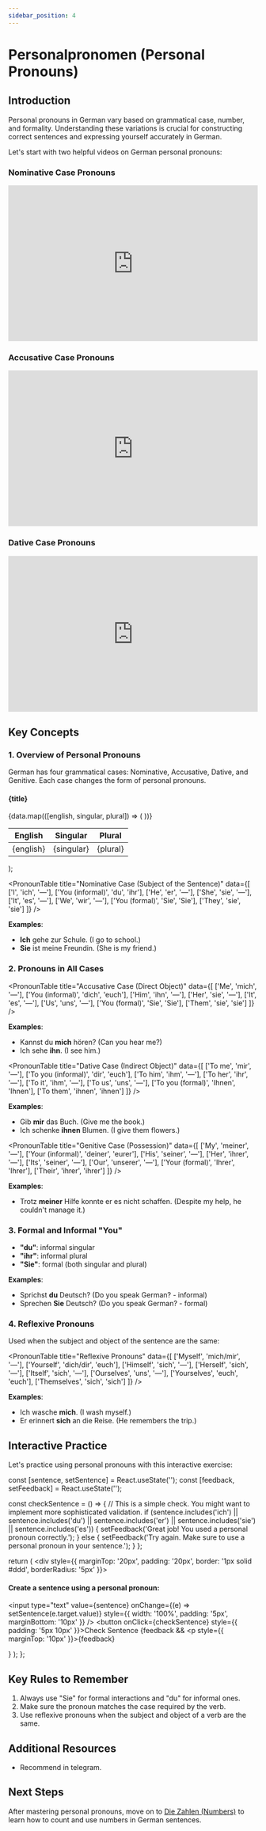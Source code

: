 ```yaml
---
sidebar_position: 4
---
```



# Personalpronomen (Personal Pronouns)

## Introduction

Personal pronouns in German vary based on grammatical case, number, and formality. Understanding these variations is crucial for constructing correct sentences and expressing yourself accurately in German.

Let's start with two helpful videos on German personal pronouns:

### Nominative Case Pronouns
<iframe
  width="100%"
  height="315"
  src="https://www.youtube.com/embed/IGmXQG65TSY"
  title="German Nominative Pronouns"
  frameBorder="0"
  allow="accelerometer; autoplay; clipboard-write; encrypted-media; gyroscope; picture-in-picture"
  allowFullScreen
></iframe>

### Accusative Case Pronouns
<iframe
  width="100%"
  height="315"
  src="https://www.youtube.com/embed/GHRHSR-5thc"
  title="German Accusative Pronouns"
  frameBorder="0"
  allow="accelerometer; autoplay; clipboard-write; encrypted-media; gyroscope; picture-in-picture"
  allowFullScreen
></iframe>

### Dative Case Pronouns
<iframe
  width="100%"
  height="315"
  src="https://www.youtube.com/embed/4F3oFBa3MuE"
  title="German Accusative Pronouns"
  frameBorder="0"
  allow="accelerometer; autoplay; clipboard-write; encrypted-media; gyroscope; picture-in-picture"
  allowFullScreen
></iframe>

## Key Concepts

### 1. Overview of Personal Pronouns

German has four grammatical cases: Nominative, Accusative, Dative, and Genitive. Each case changes the form of personal pronouns.

  <div style={{ marginBottom: '20px' }}>
    <h4>{title}</h4>
    <table style={{ width: '100%', borderCollapse: 'collapse' }}>
      <thead>
        <tr style={{ backgroundColor: '#f3f3f3' }}>
          <th style={{ border: '1px solid #ddd', padding: '8px' }}>English</th>
          <th style={{ border: '1px solid #ddd', padding: '8px' }}>Singular</th>
          <th style={{ border: '1px solid #ddd', padding: '8px' }}>Plural</th>
        </tr>
      </thead>
      <tbody>
        {data.map(([english, singular, plural]) => (
          <tr key={english}>
            <td style={{ border: '1px solid #ddd', padding: '8px' }}>{english}</td>
            <td style={{ border: '1px solid #ddd', padding: '8px' }}>{singular}</td>
            <td style={{ border: '1px solid #ddd', padding: '8px' }}>{plural}</td>
          </tr>
        ))}
      </tbody>
    </table>
  </div>
);

<PronounTable
  title="Nominative Case (Subject of the Sentence)"
  data={[
    ['I', 'ich', '—'],
    ['You (informal)', 'du', 'ihr'],
    ['He', 'er', '—'],
    ['She', 'sie', '—'],
    ['It', 'es', '—'],
    ['We', 'wir', '—'],
    ['You (formal)', 'Sie', 'Sie'],
    ['They', 'sie', 'sie']
  ]}
/>

**Examples**:
- **Ich** gehe zur Schule. (I go to school.)
- **Sie** ist meine Freundin. (She is my friend.)

### 2. Pronouns in All Cases

<PronounTable
  title="Accusative Case (Direct Object)"
  data={[
    ['Me', 'mich', '—'],
    ['You (informal)', 'dich', 'euch'],
    ['Him', 'ihn', '—'],
    ['Her', 'sie', '—'],
    ['It', 'es', '—'],
    ['Us', 'uns', '—'],
    ['You (formal)', 'Sie', 'Sie'],
    ['Them', 'sie', 'sie']
  ]}
/>

**Examples**:
- Kannst du **mich** hören? (Can you hear me?)
- Ich sehe **ihn**. (I see him.)

<PronounTable
  title="Dative Case (Indirect Object)"
  data={[
    ['To me', 'mir', '—'],
    ['To you (informal)', 'dir', 'euch'],
    ['To him', 'ihm', '—'],
    ['To her', 'ihr', '—'],
    ['To it', 'ihm', '—'],
    ['To us', 'uns', '—'],
    ['To you (formal)', 'Ihnen', 'Ihnen'],
    ['To them', 'ihnen', 'ihnen']
  ]}
/>

**Examples**:
- Gib **mir** das Buch. (Give me the book.)
- Ich schenke **ihnen** Blumen. (I give them flowers.)

<PronounTable
  title="Genitive Case (Possession)"
  data={[
    ['My', 'meiner', '—'],
    ['Your (informal)', 'deiner', 'eurer'],
    ['His', 'seiner', '—'],
    ['Her', 'ihrer', '—'],
    ['Its', 'seiner', '—'],
    ['Our', 'unserer', '—'],
    ['Your (formal)', 'Ihrer', 'Ihrer'],
    ['Their', 'ihrer', 'ihrer']
  ]}
/>

**Examples**:
- Trotz **meiner** Hilfe konnte er es nicht schaffen. (Despite my help, he couldn't manage it.)

### 3. Formal and Informal "You"

- **"du"**: informal singular
- **"ihr"**: informal plural
- **"Sie"**: formal (both singular and plural)

**Examples**:
- Sprichst **du** Deutsch? (Do you speak German? - informal)
- Sprechen **Sie** Deutsch? (Do you speak German? - formal)

### 4. Reflexive Pronouns

Used when the subject and object of the sentence are the same:

<PronounTable
  title="Reflexive Pronouns"
  data={[
    ['Myself', 'mich/mir', '—'],
    ['Yourself', 'dich/dir', 'euch'],
    ['Himself', 'sich', '—'],
    ['Herself', 'sich', '—'],
    ['Itself', 'sich', '—'],
    ['Ourselves', 'uns', '—'],
    ['Yourselves', 'euch', 'euch'],
    ['Themselves', 'sich', 'sich']
  ]}
/>

**Examples**:
- Ich wasche **mich**. (I wash myself.)
- Er erinnert **sich** an die Reise. (He remembers the trip.)

## Interactive Practice

Let's practice using personal pronouns with this interactive exercise:

  const [sentence, setSentence] = React.useState('');
  const [feedback, setFeedback] = React.useState('');

  const checkSentence = () => {
    // This is a simple check. You might want to implement more sophisticated validation.
    if (sentence.includes('ich') || sentence.includes('du') || sentence.includes('er') || sentence.includes('sie') || sentence.includes('es')) {
      setFeedback('Great job! You used a personal pronoun correctly.');
    } else {
      setFeedback('Try again. Make sure to use a personal pronoun in your sentence.');
    }
  };

  return (
    <div style={{ marginTop: '20px', padding: '20px', border: '1px solid #ddd', borderRadius: '5px' }}>
      <h4>Create a sentence using a personal pronoun:</h4>
      <input 
        type="text" 
        value={sentence}
        onChange={(e) => setSentence(e.target.value)}
        style={{ width: '100%', padding: '5px', marginBottom: '10px' }}
      />
      <button onClick={checkSentence} style={{ padding: '5px 10px' }}>Check Sentence</button>
      {feedback && <p style={{ marginTop: '10px' }}>{feedback}</p>}
    </div>
  );
};

<PronounPractice />

## Key Rules to Remember

1. Always use "Sie" for formal interactions and "du" for informal ones.
2. Make sure the pronoun matches the case required by the verb.
3. Use reflexive pronouns when the subject and object of a verb are the same.

## Additional Resources

- Recommend in telegram.

## Next Steps

After mastering personal pronouns, move on to [Die Zahlen (Numbers)](./die-zahlen) to learn how to count and use numbers in German sentences.
